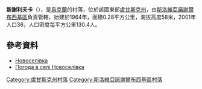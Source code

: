 {{coord|48|35|36|N|39|6|11|E|scale:100000|display=title}}

'''新謝利夫卡'''（{{lang-uk|Новоселівка}}），是[[烏克蘭|烏克蘭]]的村落，位於該國東部[[盧甘斯克州|盧甘斯克州]]，由[[斯洛維亞諾謝爾布西基區|斯洛維亞諾謝爾布西基區]]負責管轄，始建於1964年，面積0.28平方公里，海拔高度58米，2001年人口36，人口密度每平方公里130.4人。

==參考資料==
*[http://w1.c1.rada.gov.ua/pls/z7502/A005?rdat1=02.11.2011&rf7571=18636 Новоселівка]{{dead link|date=2018年3月 |bot=InternetArchiveBot |fix-attempted=yes }}
* [http://weather.in.ua/ua/lyganskaja/18076 Погода в селі Новоселівка] {{Wayback|url=http://weather.in.ua/ua/lyganskaja/18076 |date=20160305100704 }}

{{DEFAULTSORT:Новоселівка}}
[[Category:盧甘斯克州村落|Category:盧甘斯克州村落]]
[[Category:斯洛維亞諾謝爾布西基區村落|Category:斯洛維亞諾謝爾布西基區村落]]


{{Luhansk-geo-stub}}